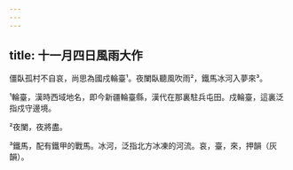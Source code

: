 ```yaml
---
---
---
```

title: 十一月四日風雨大作
---



僵臥孤村不自哀，尚思為國戍輪臺¹。夜闌臥聽風吹雨²，鐵馬冰河入夢來³。

¹輪臺，漢時西域地名，即今新疆輪臺縣，漢代在那裏駐兵屯田。戍輪臺，這裏泛指戍守邊境。

²夜闌，夜將盡。

³鐵馬，配有鐵甲的戰馬。冰河，泛指北方冰凍的河流。哀，臺，來，押韻（灰韻）。